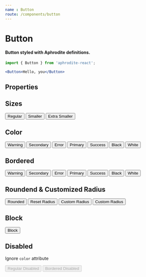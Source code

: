 ```yaml
---
name : Button
route: /components/button
---
```



# Button
#### Button styled with Aphrodite definitions.
```jsx
import { Button } from 'aphrodite-react';

<Button>Hello, you</Button>
```

## Properties
<PropsTable of={Button} />

## Sizes

<Playground>
    <Button>
        Regular
    </Button>
    <Button size="sm">
        Smaller
    </Button>
    <Button size="xs">
        Extra Smaller
    </Button>
</Playground>

## Color

<Playground>
    <Button color="warning">
        Warning
    </Button>
    <Button color="secondary">
        Secondary
    </Button>
    <Button color="error">
        Error
    </Button>
    <Button color="primary">
        Primary
    </Button>
    <Button color="success">
        Success
    </Button>
    <Button color="black">
        Black
    </Button>
    <Button color="white">
        White
    </Button>
</Playground>

## Bordered

<Playground>
    <Button bordered color="warning">
        Warning
    </Button>
    <Button bordered color="secondary">
        Secondary
    </Button>
    <Button bordered color="error">
        Error
    </Button>
    <Button bordered color="primary">
        Primary
    </Button>
    <Button bordered color="success">
        Success
    </Button>
    <Button bordered color="black">
        Black
    </Button>
    <Button bordered color="white">
        White
    </Button>
</Playground>

## Roundend & Customized Radius

<Playground>
    <Button rounded>
        Rounded
    </Button>
    <Button radius>
        Reset Radius
    </Button>
    <Button radius="12px">
        Custom Radius
    </Button>
    <Button radius={6}>
        Custom Radius
    </Button>
</Playground>

## Block

<Playground>
    <Button block>
        Block
    </Button>
</Playground>

## Disabled
Ignore `color` attribute


<Playground>
    <Button color="black" disabled>
        Regular Disabled
    </Button>
    <Button color="red" bordered disabled>
        Bordered Disabled
    </Button>
</Playground>
